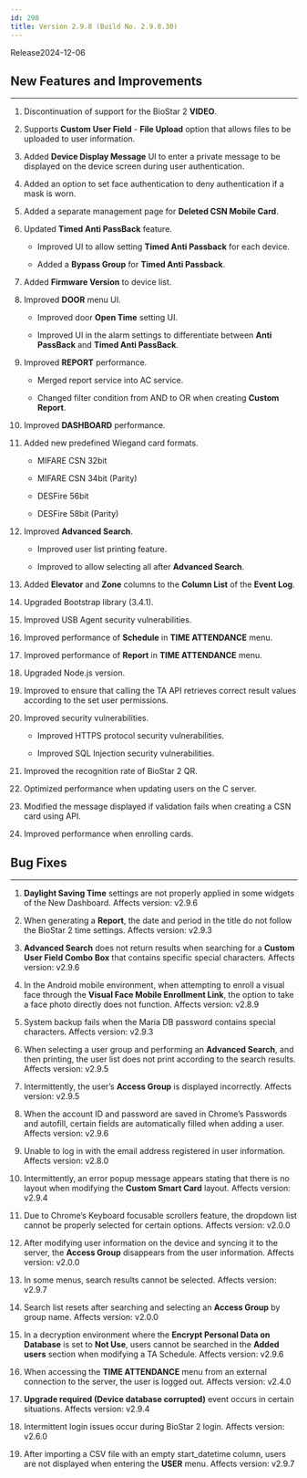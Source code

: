 ```yaml
---
id: 298
title: Version 2.9.8 (Build No. 2.9.8.30)
---
```


Release<Separator/>2024-12-06


<DocumentA />

## New Features and Improvements

---

1. Discontinuation of support for the BioStar 2 **VIDEO**.

1. Supports **Custom User Field** - **File Upload** option that allows files to be uploaded to user information.

1. Added **Device Display Message** UI to enter a private message to be displayed on the device screen during user authentication.

1. Added an option to set face authentication to deny authentication if a mask is worn.

1. Added a separate management page for **Deleted CSN Mobile Card**.

1. Updated **Timed Anti PassBack** feature.

    * Improved UI to allow setting **Timed Anti Passback** for each device.

    * Added a **Bypass Group** for **Timed Anti Passback**.

1. Added **Firmware Version** to device list.

1. Improved **DOOR** menu UI.

    * Improved door **Open Time** setting UI.

    * Improved UI in the alarm settings to differentiate between **Anti PassBack** and **Timed Anti PassBack**.

1. Improved **REPORT** performance.

    * Merged report service into AC service.

    * Changed filter condition from AND to OR when creating **Custom Report**.

1. Improved **DASHBOARD** performance.

1. Added new predefined Wiegand card formats.

    * MIFARE CSN 32bit

    * MIFARE CSN 34bit (Parity)

    * DESFire 56bit

    * DESFire 58bit (Parity)

1. Improved **Advanced Search**.

    * Improved user list printing feature.

    * Improved to allow selecting all after **Advanced Search**.

1. Added **Elevator** and **Zone** columns to the **Column List** of the **Event Log**.

1. Upgraded Bootstrap library (3.4.1).

1. Improved USB Agent security vulnerabilities.

1. Improved performance of **Schedule** in **TIME ATTENDANCE** menu.

1. Improved performance of **Report** in **TIME ATTENDANCE** menu.

1. Upgraded Node.js version.

1. Improved to ensure that calling the TA API retrieves correct result values according to the set user permissions.

1. Improved security vulnerabilities.

    * Improved HTTPS protocol security vulnerabilities.

    * Improved SQL Injection security vulnerabilities.

1. Improved the recognition rate of BioStar 2 QR.

1. Optimized performance when updating users on the C server.

1. Modified the message displayed if validation fails when creating a CSN card using API.

1. Improved performance when enrolling cards.

## Bug Fixes

---

<BugLists>

1. **Daylight Saving Time** settings are not properly applied in some widgets of the New Dashboard. <Badge>Affects version: v2.9.6</Badge>

1. When generating a **Report**, the date and period in the title do not follow the BioStar 2 time settings. <Badge>Affects version: v2.9.3</Badge>

1. **Advanced Search** does not return results when searching for a **Custom User Field Combo Box** that contains specific special characters. <Badge>Affects version: v2.9.6</Badge>

1. In the Android mobile environment, when attempting to enroll a visual face through the **Visual Face Mobile Enrollment Link**, the option to take a face photo directly does not function. <Badge>Affects version: v2.8.9</Badge>

1. System backup fails when the Maria DB password contains special characters. <Badge>Affects version: v2.9.3</Badge>

1. When selecting a user group and performing an **Advanced Search**, and then printing, the user list does not print according to the search results. <Badge>Affects version: v2.9.5</Badge>

1. Intermittently, the user’s **Access Group** is displayed incorrectly. <Badge>Affects version: v2.9.5</Badge>

1. When the account ID and password are saved in Chrome’s Passwords and autofill, certain fields are automatically filled when adding a user. <Badge>Affects version: v2.9.6</Badge>

1. Unable to log in with the email address registered in user information. <Badge>Affects version: v2.8.0</Badge>

1. Intermittently, an error popup message appears stating that there is no layout when modifying the **Custom Smart Card** layout. <Badge>Affects version: v2.9.4</Badge>

1. Due to Chrome’s Keyboard focusable scrollers feature, the dropdown list cannot be properly selected for certain options. <Badge>Affects version: v2.0.0</Badge>

1. After modifying user information on the device and syncing it to the server, the **Access Group** disappears from the user information. <Badge>Affects version: v2.0.0</Badge>

1. In some menus, search results cannot be selected. <Badge>Affects version: v2.9.7</Badge>

1. Search list resets after searching and selecting an **Access Group** by group name. <Badge>Affects version: v2.0.0</Badge>

1. In a decryption environment where the **Encrypt Personal Data on Database** is set to **Not Use**, users cannot be searched in the **Added users** section when modifying a TA Schedule. <Badge>Affects version: v2.9.6</Badge>

1. When accessing the **TIME ATTENDANCE** menu from an external connection to the server, the user is logged out. <Badge>Affects version: v2.4.0</Badge>

1. **Upgrade required (Device database corrupted)** event occurs in certain situations. <Badge>Affects version: v2.9.4</Badge>

1. Intermittent login issues occur during BioStar 2 login. <Badge>Affects version: v2.6.0</Badge>

1. After importing a CSV file with an empty start_datetime column, users are not displayed when entering the **USER** menu. <Badge>Affects version: v2.9.7</Badge>

</BugLists>